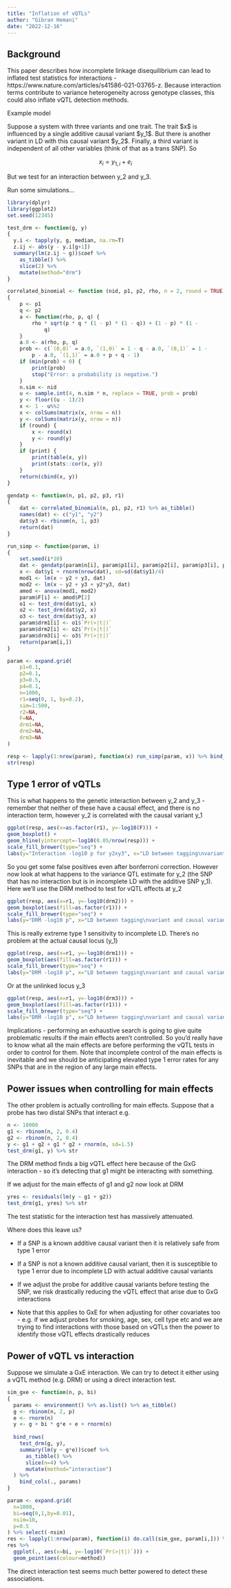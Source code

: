 ```yaml
---
title: "Inflation of vQTLs"
author: "Gibran Hemani"
date: "2022-12-16"
---
```


## Background

This paper describes how incomplete linkage disequilibrium can lead to inflated test statistics for interactions - https://www.nature.com/articles/s41586-021-03765-z. Because interaction terms contribute to variance heterogeneity across genotype classes, this could also inflate vQTL detection methods.

Example model

Suppose a system with three variants and one trait. The trait \$x\$ is influenced by a single additive causal variant \$y_1\$. But there is another variant in LD with this causal variant \$y_2\$. Finally, a third variant is independent of all other variables (think of that as a trans SNP). So

$$
x_i = y_{1,i} + e_i
$$

But we test for an interaction between y_2 and y_3.

Run some simulations...

```r
library(dplyr)
library(ggplot2)
set.seed(12345)

test_drm <- function(g, y)
{
  y.i <- tapply(y, g, median, na.rm=T)  
  z.ij <- abs(y - y.i[g+1])
  summary(lm(z.ij ~ g))$coef %>%
    as_tibble() %>%
    slice(2) %>%
    mutate(method="drm")
}

correlated_binomial <- function (nid, p1, p2, rho, n = 2, round = TRUE, print = FALSE) 
{
    p <- p1
    q <- p2
    a <- function(rho, p, q) {
        rho * sqrt(p * q * (1 - p) * (1 - q)) + (1 - p) * (1 - 
            q)
    }
    a.0 <- a(rho, p, q)
    prob <- c(`(0,0)` = a.0, `(1,0)` = 1 - q - a.0, `(0,1)` = 1 - 
        p - a.0, `(1,1)` = a.0 + p + q - 1)
    if (min(prob) < 0) {
        print(prob)
        stop("Error: a probability is negative.")
    }
    n.sim <- nid
    u <- sample.int(4, n.sim * n, replace = TRUE, prob = prob)
    y <- floor((u - 1)/2)
    x <- 1 - u%%2
    x <- colSums(matrix(x, nrow = n))
    y <- colSums(matrix(y, nrow = n))
    if (round) {
        x <- round(x)
        y <- round(y)
    }
    if (print) {
        print(table(x, y))
        print(stats::cor(x, y))
    }
    return(cbind(x, y))
}

gendatp <- function(n, p1, p2, p3, r1)
{
	dat <- correlated_binomial(n, p1, p2, r1) %>% as_tibble()
	names(dat) <- c("y1", "y2")
	dat$y3 <- rbinom(n, 1, p3)
	return(dat)
}

run_simp <- function(param, i)
{
	set.seed(i*10)
	dat <- gendatp(param$n[i], param$p1[i], param$p2[i], param$p3[i], param$r1[i])
	x <- dat$y1 + rnorm(nrow(dat), sd=sd(dat$y1)/4)
	mod1 <- lm(x ~ y2 + y3, dat)
	mod2 <- lm(x ~ y2 + y3 + y2*y3, dat)
	amod <- anova(mod1, mod2)
	param$F[i] <- amod$P[2]
	o1 <- test_drm(dat$y1, x)
	o2 <- test_drm(dat$y2, x)
	o3 <- test_drm(dat$y3, x)
	param$drm1[i] <- o1$`Pr(>|t|)`
	param$drm2[i] <- o2$`Pr(>|t|)`
	param$drm3[i] <- o3$`Pr(>|t|)`
	return(param[i,])
}

param <- expand.grid(
	p1=0.1,
	p2=0.1,
	p3=0.5,
	p4=0.1,
	n=1000,
	r1=seq(0, 1, by=0.2),
	sim=1:500,
	r2=NA,
	F=NA,
	drm1=NA,
	drm2=NA,
	drm3=NA
)

resp <- lapply(1:nrow(param), function(x) run_simp(param, x)) %>% bind_rows()
str(resp)
```

## Type 1 error of vQTLs

This is what happens to the genetic interaction between y_2 and y_3 - remember that neither of these have a causal effect, and there is no interaction term, however y_2 is correlated with the causal variant y_1

```r
ggplot(resp, aes(x=as.factor(r1), y=-log10(F))) +
geom_boxplot() +
geom_hline(yintercept=-log10(0.05/nrow(resp))) +
scale_fill_brewer(type="seq") +
labs(y="Interaction -log10 p for y2xy3", x="LD between tagging\nvariant and causal variant")
```

So you get some false positives even after bonferroni correction. However now look at what happens to the variance QTL estimate for y_2 (the SNP that has no interaction but is in incomplete LD with the additive SNP y_1). Here we'll use the DRM method to test for vQTL effects at y_2

```r
ggplot(resp, aes(x=r1, y=-log10(drm2))) +
geom_boxplot(aes(fill=as.factor(r1))) +
scale_fill_brewer(type="seq") +
labs(y="DRM -log10 p", x="LD between tagging\nvariant and causal variant", fill="")
```

This is really extreme type 1 sensitivity to incomplete LD. There's no problem at the actual causal locus (y_1)

```r
ggplot(resp, aes(x=r1, y=-log10(drm1))) +
geom_boxplot(aes(fill=as.factor(r1))) +
scale_fill_brewer(type="seq") +
labs(y="DRM -log10 p", x="LD between tagging\nvariant and causal variant", fill="")
```

Or at the unlinked locus y_3

```r
ggplot(resp, aes(x=r1, y=-log10(drm3))) +
geom_boxplot(aes(fill=as.factor(r1))) +
scale_fill_brewer(type="seq") +
labs(y="DRM -log10 p", x="LD between tagging\nvariant and causal variant", fill="")
```

Implications - performing an exhaustive search is going to give quite problematic results if the main effects aren't controlled. So you'd really have to know what all the main effects are before performing the vQTL tests in order to control for them. Note that incomplete control of the main effects is inevitable and we should be anticipating elevated type 1 error rates for any SNPs that are in the region of any large main effects.

## Power issues when controlling for main effects

The other problem is actually controlling for main effects. Suppose that a probe has two distal SNPs that interact e.g.

```r
n <- 10000
g1 <- rbinom(n, 2, 0.4)
g2 <- rbinom(n, 2, 0.4)
y <- g1 + g2 + g1 * g2 + rnorm(n, sd=1.5)
test_drm(g1, y) %>% str
```

The DRM method finds a big vQTL effect here because of the GxG interaction - so it's detecting that g1 might be interacting with something.

If we adjust for the main effects of g1 and g2 now look at DRM

```r
yres <- residuals(lm(y ~ g1 + g2))
test_drm(g1, yres) %>% str
```

The test statistic for the interaction test has massively attenuated.

Where does this leave us?

-   If a SNP is a known additive causal variant then it is relatively safe from type 1 error

-   If a SNP is not a known additive causal variant, then it is susceptible to type 1 error due to incomplete LD with actual additive causal variants

-   If we adjust the probe for additive causal variants before testing the SNP, we risk drastically reducing the vQTL effect that arise due to GxG interactions

-   Note that this applies to GxE for when adjusting for other covariates too - e.g. if we adjust probes for smoking, age, sex, cell type etc and we are trying to find interactions with those based on vQTLs then the power to identify those vQTL effects drastically reduces

## Power of vQTL vs interaction

Suppose we simulate a GxE interaction. We can try to detect it either using a vQTL method (e.g. DRM) or using a direct interaction test.

```r
sim_gxe <- function(n, p, bi)
{
  params <- environment() %>% as.list() %>% as_tibble()
  g <- rbinom(n, 2, p)
  e <- rnorm(n)
  y <- g + bi * g*e + e + rnorm(n)
  
  bind_rows(
    test_drm(g, y),
    summary(lm(y ~ g*e))$coef %>%
      as_tibble() %>%
      slice(n=4) %>%
      mutate(method="interaction")
  ) %>%
    bind_cols(., params)
}

param <- expand.grid(
  n=1000,
  bi=seq(0,1,by=0.01),
  nsim=10,
  p=0.5
) %>% select(-nsim)
res <- lapply(1:nrow(param), function(i) do.call(sim_gxe, param[i,])) %>% bind_rows()
res %>%
  ggplot(., aes(x=bi, y=-log10(`Pr(>|t|)`))) +
  geom_point(aes(colour=method))
```

The direct interaction test seems much better powered to detect these associations.
